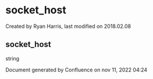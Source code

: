 
# socket_host 

 Created by  Ryan Harris, last modified on 2018.02.08

## socket_host

string

Document generated by Confluence on nov 11, 2022 04:24
